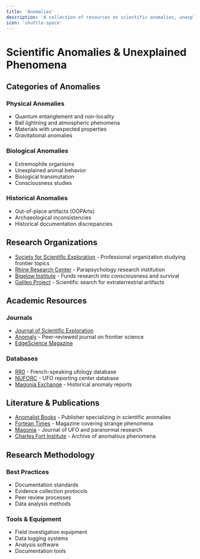 ```yaml
---
title: 'Anomalies'
description: 'A collection of resources on scientific anomalies, unexplained phenomena, and frontier research.'
icon: 'shuttle-space'
---
```


# Scientific Anomalies & Unexplained Phenomena

## Categories of Anomalies

### Physical Anomalies
- Quantum entanglement and non-locality
- Ball lightning and atmospheric phenomena
- Materials with unexpected properties
- Gravitational anomalies

### Biological Anomalies
- Extremophile organisms
- Unexplained animal behavior
- Biological transmutation
- Consciousness studies

### Historical Anomalies
- Out-of-place artifacts (OOPArts)
- Archaeological inconsistencies
- Historical documentation discrepancies

## Research Organizations

- [Society for Scientific Exploration](https://www.scientificexploration.org/) - Professional organization studying frontier topics
- [Rhine Research Center](https://www.rhine.org/) - Parapsychology research institution
- [Bigelow Institute](https://www.bigelowinstitute.org/) - Funds research into consciousness and survival
- [Galileo Project](https://projects.iq.harvard.edu/galileo) - Scientific search for extraterrestrial artifacts

## Academic Resources

### Journals
- [Journal of Scientific Exploration](https://www.scientificexploration.org/journal-library)
- [Anomaly](https://anomalyjournal.com/) - Peer-reviewed journal on frontier science
- [EdgeScience Magazine](https://www.scientificexploration.org/edgescience)

### Databases
- [RR0](https://rr0.org/) - French-speaking ufology database
- [NUFORC](http://www.nuforc.org/) - UFO reporting center database
- [Magonia Exchange](http://magoniaexchange.blogspot.com/) - Historical anomaly reports

## Literature & Publications

- [Anomalist Books](https://www.anomalistbooks.com/) - Publisher specializing in scientific anomalies
- [Fortean Times](https://www.forteantimes.com/) - Magazine covering strange phenomena
- [Magonia](https://magonia.com/) - Journal of UFO and paranormal research
- [Charles Fort Institute](http://www.charlesfort.org/) - Archive of anomalous phenomena

## Research Methodology

### Best Practices
- Documentation standards
- Evidence collection protocols
- Peer review processes
- Data analysis methods

### Tools & Equipment
- Field investigation equipment
- Data logging systems
- Analysis software
- Documentation tools
